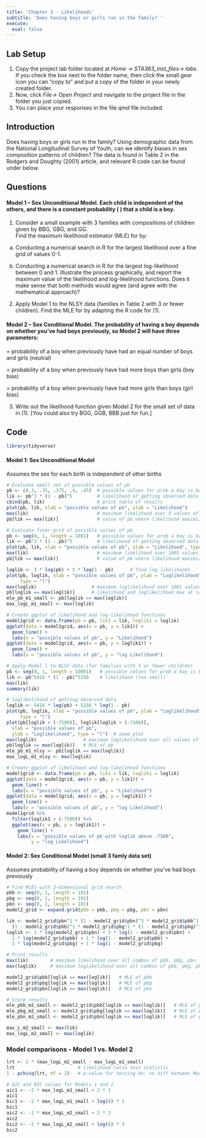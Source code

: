 ```yaml
---
title: 'Chapter 2 - Likelihoods'
subtitle: 'Does having boys or girls run in the family? '
execute: 
  eval: false
---
```



## Lab Setup

1) Copy the project lab folder located at *Home -> STA363_inst_files-> labs*. If you check the box next to the folder name, then click the small gear icon you can "copy to" and put a copy of the folder in your newly created folder. 
2) Now, click *File-> Open Project* and navigate to the project file in the folder you just copied. 
3) You can place your responses in the file *qmd* file included. 

## Introduction

Does having boys or girls run in the family?  Using demographic data from the National Longitudinal Survey of Youth, can we identify biases in sex composition patterns of children?  The data is found in Table 2 in the Rodgers and Doughty (2001) article, and relevant R code can be found under below.  


## Questions

#### Model 1 – Sex Unconditional Model.  Each child is independent of the others, and there is a constant probability ( ) that a child is a boy.

1. Consider a small example with 3 families with compositions of children given by BBG, GBG, and GG.  
Find the maximum likelihood estimator (MLE) for   by:
a)	Conducting a numerical search in R for the largest likelihood over a fine grid of values 0-1.

b)	Conducting a numerical search in R for the largest log-likelihood between 0 and 1.
Illustrate the process graphically, and report the maximum value of the likelihood and log-likelihood functions.  Does it make sense that both methods would agree (and agree with the mathematical approach)?


2. Apply Model 1 to the NLSY data (families in Table 2 with 3 or fewer children).  Find the MLE for   by adapting the R code for (1).


#### Model 2 – Sex Conditional Model.  The probability of having a boy depends on whether you’ve had boys previously, so Model 2 will have three parameters:

 = probability of a boy when previously have had an equal number of boys and girls (neutral)
 
 = probability of a boy when previously have had more boys than girls (boy bias)
 
 = probability of a boy when previously have had more girls than boys (girl bias)

3. Write out the likelihood function given Model 2 for the small set of data in (1).  [You could also try BGG, GGB, BBB just for fun.]



## Code 

```r
library(tidyverse)
```

#### Model 1: Sex Unconditional Model

Assumes the sex for each birth is independent of other births

```r
# Evaluate small set of possible values of pb
pb <- c(.3, .35, .375, .4, .45)  # possible values for prob a boy is born
lik <- pb^3 * (1 - pb)^5         # likelihood of getting observed data
cbind(pb, lik)                   # print table of results
plot(pb, lik, xlab = "possible values of pb", ylab = "Likelihood")
max(lik)                         # maximum likelihood over 5 values of pb
pb[lik == max(lik)]              # value of pb where likelihood maximized

# Evaluate finer grid of possible values of pb
pb <- seq(0, 1, length = 1001)   # possible values for prob a boy is born
lik <- pb^3 * (1 - pb)^5         # likelihood of getting observed data
plot(pb, lik, xlab = "possible values of pb", ylab = "Likelihood", type = "l")
max(lik)                         # maximum likelihood over 1001 values of pb
pb[lik == max(lik)]              # value of pb where likelihood maximized

loglik <- 3 * log(pb) + 5 * log(1 - pb)      # find log likelihoods
plot(pb, loglik, xlab = "possible values of pb", ylab = "Loglikelihood", 
     type = "l")
max(loglik)                    # maximum loglikelihood over 1001 values of pb
pb[loglik == max(loglik)]      # likelihood and loglikelihood max at same spot
mle_pb_m1_small <- pb[loglik == max(loglik)]
max_logL_m1_small <- max(loglik)

# Create ggplot of likelihood and log-likelihood functions
model1grid <- data.frame(pb = pb, lik1 = lik, loglik1 = loglik)
ggplot(data = model1grid, aes(x = pb, y = lik1)) +
  geom_line() +
  labs(x = "possible values of pb", y = "Likelihood")
ggplot(data = model1grid, aes(x = pb, y = loglik1)) +
  geom_line() +
  labs(x = "possible values of pb", y = "log Likelihood")

```

```r
# Apply Model 1 to NLSY data (for families with 3 or fewer children)
pb <- seq(0, 1, length = 10001)   # possible values for prob a boy is born
lik <- pb^5416 * (1 - pb)^5256    # likelihood (too small)
max(lik)
summary(lik)  

# loglikelihood of getting observed data
loglik <- 5416 * log(pb) + 5256 * log(1 - pb)   
plot(pb, loglik, xlab = "possible values of pb", ylab = "Loglikelihood", 
     type = "l")
plot(pb[loglik > (-7500)], loglik[loglik > (-7500)],
  xlab = "possible values of pb", 
  ylab = "Loglikelihood", type = "l")  # zoom plot
max(loglik)                 # maximum loglikelihood over all values of pb
pb[loglik == max(loglik)]   # MLE of pb
mle_pb_m1_nlsy <- pb[loglik == max(loglik)]
max_logL_m1_nlsy <- max(loglik)

# Create ggplot of likelihood and log-likelihood functions
model1grid <- data.frame(pb = pb, lik1 = lik, loglik1 = loglik)
ggplot(data = model1grid, aes(x = pb, y = lik1)) +
  geom_line() +
  labs(x = "possible values of pb", y = "Likelihood")
ggplot(data = model1grid, aes(x = pb, y = loglik1)) +
  geom_line() +
  labs(x = "possible values of pb", y = "log Likelihood")
model1grid %>%
  filter(loglik1 > (-7500)) %>%
  ggplot(aes(x = pb, y = loglik1)) +
    geom_line() +
    labs(x = "possible values of pb with loglik above -7500", 
         y = "log Likelihood")

```

#### Model 2: Sex Conditional Model (small 3 famly data set)

Assumes probability of having a boy depends on whether you've had boys previously

```r
# Find MLEs with 3-dimensional grid search
pbb <- seq(0, 1, length = 101)
pbg <- seq(0, 1, length = 101)
pbn <- seq(0, 1, length = 101)
model2_grid <- expand.grid(pbb = pbb, pbg = pbg, pbn = pbn)

lik <- model2_grid$pbn^1 * (1 - model2_grid$pbn)^3 * model2_grid$pbb^1 * 
  (1 - model2_grid$pbb)^1 * model2_grid$pbg^1 * (1 - model2_grid$pbg)^1
loglik <- 1 * log(model2_grid$pbn) + 3 * log(1 - model2_grid$pbn) + 
  1 * log(model2_grid$pbb) + 1 * log(1 - model2_grid$pbb) + 
  1 * log(model2_grid$pbg) + 1 * log(1 - model2_grid$pbg)

# Print results
max(lik)        # maximum likelihood over all combos of pbb, pbg, pbn
max(loglik)     # maximum loglikelihood over all combos of pbb, pbg, pbn

model2_grid$pbb[loglik == max(loglik)]   # MLE of pbb
model2_grid$pbg[loglik == max(loglik)]   # MLE of pbg
model2_grid$pbn[loglik == max(loglik)]   # MLE of pbn

# Store results
mle_pbb_m2_small <- model2_grid$pbb[loglik == max(loglik)]   # MLE of pbb
mle_pbg_m2_small <- model2_grid$pbg[loglik == max(loglik)]   # MLE of pbg
mle_pbn_m2_small <- model2_grid$pbn[loglik == max(loglik)]   # MLE of pbn

max_L_m2_small <- max(lik)
max_logL_m2_small <- max(loglik)
```

### Model comparisons - Model 1 vs. Model 2

```r
lrt <- 2 * (max_logL_m2_small - max_logL_m1_small)   
lrt                       # likelihood ratio test statistic
1 - pchisq(lrt, df = 2)   # p-value for testing Ho: no diff between Models 1&2

# AIC and BIC values for Models 1 and 2
aic1 <- -2 * max_logL_m1_small + 2 * 1
aic1
bic1 <- -2 * max_logL_m1_small + log(8) * 1
bic1
aic2 <- -2 * max_logL_m2_small + 2 * 3
aic2
bic2 <- -2 * max_logL_m2_small + log(8) * 3
bic2
```
